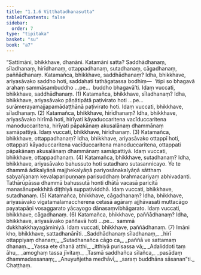 ```yaml
---
title: "1.1.6 Vitthatadhanasutta"
tableOfContents: false
sidebar:
  order: 7
type: "tipitaka"
basket: "su"
book: "a7"
---
```



<DynamicBreadcrumb />

<Division number="6" book="a7">

<Paragraph number="30" book="a7">
“Sattimāni, bhikkhave, dhanāni. Katamāni satta? Saddhādhanaṃ, sīladhanaṃ, hirīdhanaṃ, ottappadhanaṃ, sutadhanaṃ, cāgadhanaṃ, paññādhanaṃ.
</Paragraph>

<Paragraph number="31" book="a7">
Katamañca, bhikkhave, saddhādhanaṃ? Idha, bhikkhave, ariyasāvako saddho hoti, saddahati tathāgatassa bodhiṃ—  ‘itipi so bhagavā arahaṃ sammāsambuddho …pe…  buddho bhagavā’ti. Idaṃ vuccati, bhikkhave, saddhādhanaṃ. (1)
</Paragraph>

<Paragraph number="32" book="a7">
Katamañca, bhikkhave, sīladhanaṃ? Idha, bhikkhave, ariyasāvako pāṇātipātā paṭivirato hoti …pe…  surāmerayamajjapamādaṭṭhānā paṭivirato hoti. Idaṃ vuccati, bhikkhave, sīladhanaṃ. (2)
</Paragraph>

<Paragraph number="33" book="a7">
Katamañca, bhikkhave, hirīdhanaṃ? Idha, bhikkhave, ariyasāvako hirīmā hoti, hirīyati kāyaduccaritena vacīduccaritena manoduccaritena, hirīyati pāpakānaṃ akusalānaṃ dhammānaṃ samāpattiyā. Idaṃ vuccati, bhikkhave, hirīdhanaṃ. (3)
</Paragraph>

<Paragraph number="34" book="a7">
Katamañca, bhikkhave, ottappadhanaṃ? Idha, bhikkhave, ariyasāvako ottappī hoti, ottappati kāyaduccaritena vacīduccaritena manoduccaritena, ottappati pāpakānaṃ akusalānaṃ dhammānaṃ samāpattiyā. Idaṃ vuccati, bhikkhave, ottappadhanaṃ. (4)
</Paragraph>

<Paragraph number="35" book="a7">
Katamañca, bhikkhave, sutadhanaṃ? Idha, bhikkhave, ariyasāvako bahussuto hoti sutadharo sutasannicayo. Ye te dhammā ādikalyāṇā majjhekalyāṇā pariyosānakalyāṇā sātthaṃ sabyañjanaṃ kevalaparipuṇṇaṃ parisuddhaṃ brahmacariyaṃ abhivadanti. Tathārūpāssa dhammā bahussutā honti dhātā vacasā paricitā manasānupekkhitā diṭṭhiyā suppaṭividdhā. Idaṃ vuccati, bhikkhave, sutadhanaṃ. (5)
</Paragraph>

<Paragraph number="36" book="a7">
Katamañca, bhikkhave, cāgadhanaṃ? Idha, bhikkhave, ariyasāvako vigatamalamaccherena cetasā agāraṃ ajjhāvasati muttacāgo payatapāṇi vosaggarato yācayogo dānasaṃvibhāgarato. Idaṃ vuccati, bhikkhave, cāgadhanaṃ. (6)
</Paragraph>

<Paragraph number="37" book="a7">
Katamañca, bhikkhave, paññādhanaṃ? Idha, bhikkhave, ariyasāvako paññavā hoti …pe…  sammā dukkhakkhayagāminiyā. Idaṃ vuccati, bhikkhave, paññādhanaṃ. (7)
</Paragraph>

<Paragraph number="38" book="a7">
Imāni kho, bhikkhave, sattadhanānīti.
</Paragraph>

<Paragraph number="39" type="verses" book="a7">
_Saddhādhanaṃ sīladhanaṃ,_  
_hirī ottappiyaṃ dhanaṃ;_  
_Sutadhanañca cāgo ca,_  
_paññā ve sattamaṃ dhanaṃ._  

</Paragraph>

<Paragraph number="40" type="verses" book="a7">
_Yassa ete dhanā atthi,_  
_itthiyā purisassa vā;_  
_Adaliddoti taṃ āhu,_  
_amoghaṃ tassa jīvitaṃ._  

</Paragraph>

<Paragraph number="41" type="verses" book="a7">
_Tasmā saddhañca sīlañca,_  
_pasādaṃ dhammadassanaṃ;_  
_Anuyuñjetha medhāvī,_  
_saraṃ buddhāna sāsanan”ti._  


</Paragraph>
</Division>

<Paragraph number="42" type="center" book="a7">
Chaṭṭhaṃ.
</Paragraph>